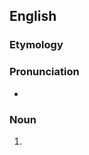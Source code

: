 ==English==

===Etymology===
{{suffix|en|abridge|ment}}

===Pronunciation===
* {{a|US}} {{IPA|/əˈbɹɪd͡ʒ.mn̩t/|lang=en}}

===Noun===
{{en-noun|~}}

# {{lb|en|chiefly|UK}} {{alternative form of|abridgment|lang=en}}